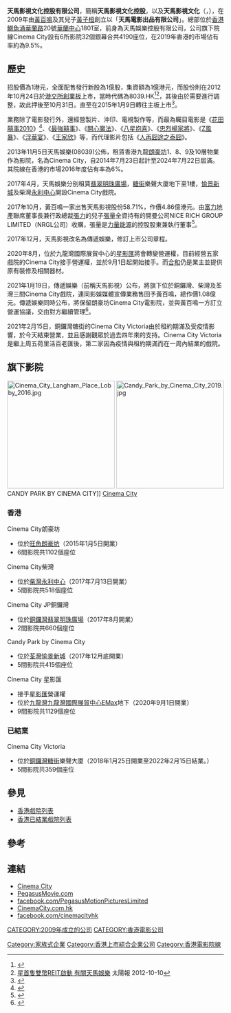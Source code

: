 {{Infobox Company
| logo = Pegasus Motion Picture logo.png
| name = 天馬影視文化
| name_en = Pegasus Entertainment Holdings Limited
| company_type = 上市公司
| traded_as = {{hkex|1326}}
| industry = 影視業
| location = {{HKG}}
| key_people = [[黃百鳴|黃百鳴]]、[[黃子桓|黃子桓]]
| products = [[電影|電影]]、[[劇場_(建築)|戲院]]
| subsid = [[天馬電影|天馬電影]]<br>[[天馬電影發行|天馬電影發行]]
| homepage = {{URL|www.pegasusmovie.com}}
|native_name=天馬影視文化控股有限公司}}
'''天馬影視文化控股有限公司'''，簡稱'''天馬影視文化控股'''，以及'''天馬影視文化'''（{{lang-en|Pegasus Entertainment Holdings Limited}}，{{hkex|1326}}），在2009年由[[黃百鳴|黃百鳴]]及其兒子[[黃子桓|黃子桓]]創立以「'''天馬電影出品有限公司'''」。總部位於[[香港|香港]][[鰂魚涌|鰂魚涌]][[華蘭路|華蘭路]]20號[[華蘭中心|華蘭中心]]1801室，前身為天馬娛樂控股有限公司，公司旗下院線Cinema City設有6所影院32個銀幕合共4190座位，在2019年香港的市場佔有率約為9.5%。

== 歷史 ==
招股價為1港元，全面配售發行新股為1億股，集資額為1億港元，而股份則在2012年10月24日於[[港交所|港交所]][[香港創業板|創業板]]上市，當時代碼為8039.HK<ref>{{Cite web |url=http://www.hkexnews.hk/listedco/listconews/GEM/2012/1009/GLN20121009013_C.pdf |title=天馬娛樂控股有限公司提供招股資料 |accessdate=2012-10-10 |archive-date=2015-01-02 |archive-url=https://web.archive.org/web/20150102164308/http://www.hkexnews.hk/listedco/listconews/GEM/2012/1009/GLN20121009013_C.pdf |dead-url=no }}</ref><ref>[http://the-sun.on.cc/cnt/finance/20121010/00434_026.html 星首隻雙幣REIT啟動 有關天馬娛樂] {{Wayback|url=http://the-sun.on.cc/cnt/finance/20121010/00434_026.html |date=20121014005324 }}太陽報 2012-10-10</ref>，其後由於需要進行調整，故此押後至10月31日。直至在2015年1月9日轉往主板上市<ref>{{Cite web |url=http://www.hkexnews.hk/listedco/listconews/GEM/2014/1230/GLN20141230050_C.pdf |title=轉往主板上市通告 |accessdate=2015-01-02 |archive-date=2015-01-02 |archive-url=https://web.archive.org/web/20150102164303/http://www.hkexnews.hk/listedco/listconews/GEM/2014/1230/GLN20141230050_C.pdf |dead-url=no }}</ref>。

業務除了電影發行外，還經營製片、沖印、電視製作等，而最為矚目電影是《[[花田囍事2010|花田囍事2010]]》<REF>
{{Cite web |url=http://epochhk.com/9/10/15/107656.htm |title=黃百鳴力捧Angelababy伙古天樂拍《花田囍事2010》 大紀元時報 2009/10/15 |accessdate=2012-01-28 |archive-date=2014-06-06 |archive-url=https://web.archive.org/web/20140606225427/http://epochhk.com/9/10/15/107656.htm |dead-url=no }}
</REF>、《[[最強囍事|最強囍事]]》、《[[開心魔法|開心魔法]]》、《[[八星抱喜|八星抱喜]]》、《[[忠烈楊家將|忠烈楊家將]]》、《[[Z風暴|Z風暴]]》、《[[浮華宴|浮華宴]]》、《[[王家欣|王家欣]]》等，而代理影片包括《[[人再囧途之泰囧|人再囧途之泰囧]]》。

2013年11月5日天馬娛樂(08039)公佈，租賃香港九龍[[朗豪坊|朗豪坊]]1、8、9及10層物業作為影院，名為Cinema City，自2014年7月23日起計至2024年7月22日屆滿。其院線在香港的市場2016年度佔有率為6%。

2017年4月，天馬娛樂分别租賃[[翡翠明珠廣場|翡翠明珠廣場]]，[[糖街|糖街]]樂聲大廈地下至1樓，[[愉景新城|愉景新城]]及柴灣[[永利中心|永利中心]]開設Cinema City戲院。

2017年10月，黃百鳴一家出售天馬影視股份58.71%，作價4.86億港元。由[[富力地產|富力地產]]聯席董事長兼行政總裁[[張力_(富力地產)|張力]]的兒子[[張量|張量]]全資持有的開曼公司NICE RICH GROUP LIMITED（NRGL公司）收購，張量是[[力量能源|力量能源]]的控股股東兼執行董事<ref>{{cite news |author1=鄭寶生 |title=黃栢鳴天馬影視賣盤　買家張量與「國民老公」王思聰齊名 |url=https://www.hk01.com/%E8%B2%A1%E7%B6%93%E5%BF%AB%E8%A8%8A/128632/%E9%BB%83%E6%A0%A2%E9%B3%B4%E5%A4%A9%E9%A6%AC%E5%BD%B1%E8%A6%96%E8%B3%A3%E7%9B%A4-%E8%B2%B7%E5%AE%B6%E5%BC%B5%E9%87%8F%E8%88%87-%E5%9C%8B%E6%B0%91%E8%80%81%E5%85%AC-%E7%8E%8B%E6%80%9D%E8%81%B0%E9%BD%8A%E5%90%8D |accessdate=2020-08-07 |agency=香港01 |date=2017-10-26 |archive-date=2020-04-26 |archive-url=https://web.archive.org/web/20200426085622/https://www.hk01.com/%E8%B2%A1%E7%B6%93%E5%BF%AB%E8%A8%8A/128632/%E9%BB%83%E6%A0%A2%E9%B3%B4%E5%A4%A9%E9%A6%AC%E5%BD%B1%E8%A6%96%E8%B3%A3%E7%9B%A4-%E8%B2%B7%E5%AE%B6%E5%BC%B5%E9%87%8F%E8%88%87-%E5%9C%8B%E6%B0%91%E8%80%81%E5%85%AC-%E7%8E%8B%E6%80%9D%E8%81%B0%E9%BD%8A%E5%90%8D |dead-url=no }}</ref>。

2017年12月，天馬影視改名為傳遞娛樂，修訂上市公司章程。

2020年8月，位於九龍灣國際展貿中心的[[星影匯|星影匯]]將會轉變營運權，目前經營五家戲院的Cinema City接手營運權，並於9月1日起開始接手。而[[合和|合和]]仍是業主並提供原有裝修及相關器材。

2021年1月19日，傳遞娛樂（前稱天馬影視）公布，將旗下位於銅鑼灣、柴灣及荃灣三間Cinema City戲院，連同影娛媒體宣傳業務售回予黃百鳴，總作價1.08億元。傳遞娛樂同時公布，將保留朗豪坊Cinema City電影院，並與黃百鳴一方訂立營運協議，交由對方繼續管理<ref>{{cite news |title=傳遞娛樂1.08億  售多間戲院予黃百鳴 |url=https://news.mingpao.com/pns/%E7%B6%93%E6%BF%9F/article/20210119/s00004/1610994240195/%E5%82%B3%E9%81%9E%E5%A8%9B%E6%A8%821-08%E5%84%84-%E5%94%AE%E5%A4%9A%E9%96%93%E6%88%B2%E9%99%A2%E4%BA%88%E9%BB%83%E7%99%BE%E9%B3%B4 |accessdate=2021-01-27 |work=明報 |date=2021-01-19 |archive-date=2021-02-08 |archive-url=https://web.archive.org/web/20210208023523/https://news.mingpao.com/pns/%e7%b6%93%e6%bf%9f/article/20210119/s00004/1610994240195/%e5%82%b3%e9%81%9e%e5%a8%9b%e6%a8%821-08%e5%84%84-%e5%94%ae%e5%a4%9a%e9%96%93%e6%88%b2%e9%99%a2%e4%ba%88%e9%bb%83%e7%99%be%e9%b3%b4 |dead-url=no }}</ref>。

2021年2月15日，銅鑼灣糖街的Cinema City Victoria由於租約期滿及受疫情影響，於今天結束營業，並且感謝觀眾於過去四年來的支持。Cinema City Victoria是繼上周五荷里活百老匯後，第二家因為疫情與租約期滿而在一周內結業的戲院。

==旗下影院==
[[File:Cinema_City_Langham_Place_Lobby_2016.jpg|250px]]
[[File:Candy_Park_by_Cinema_City_2019.jpg|250px]]CANDY PARK BY CINEMA CITY]]
[https://www.cinemacity.com.hk/tc/home/ Cinema City] {{Wayback|url=https://www.cinemacity.com.hk/tc/home/ |date=20211104121150 }}
===香港===
;Cinema City朗豪坊
*位於[[旺角|旺角]][[朗豪坊|朗豪坊]]（2015年1月5日開業）
*6間影院共1102個座位

;Cinema City柴灣
*位於[[柴灣|柴灣]][[永利中心|永利中心]]（2017年7月13日開業）
*5間影院共518個座位

;Cinema City JP銅鑼灣
*位於[[銅鑼灣|銅鑼灣]][[翡翠明珠廣場|翡翠明珠廣場]]（2017年8月開業）
*2間影院共660個座位

;Candy Park by Cinema City
*位於[[荃灣|荃灣]][[愉景新城|愉景新城]]（2017年12月底開業）
*5間影院共415個座位

;Cinema City 星影匯
*接手[[星影匯|星影匯]]營運權
*位於[[九龍灣|九龍灣]][[九龍灣國際展貿中心|九龍灣國際展貿中心]][[EMax|EMax]]地下（2020年9月1日開業）
*9間影院共1129個座位

===已結業===
;Cinema City Victoria
*位於[[銅鑼灣|銅鑼灣]][[糖街|糖街]]樂聲大廈（2018年1月25日開業至2022年2月15日結業。）
*5間影院共359個座位

== 參見 ==
*[[香港戲院列表|香港戲院列表]]
*[[香港已結業戲院列表|香港已結業戲院列表]]

==參考==
{{REFLIST}}

==連結==
*[https://www.cinemacity.com.hk/tc/home/ Cinema City] {{Wayback|url=https://www.cinemacity.com.hk/tc/home/ |date=20211104121150 }}
*[http://www.pegasusmovie.com PegasusMovie.com]{{Wayback|url=http://www.pegasusmovie.com/ |date=20200216194540 }}
*[https://www.facebook.com/PegasusMotionPicturesLimited facebook.com/PegasusMotionPicturesLimited]
*[http://www.CINEMACITY.com.hk CinemaCity.com.hk]{{Wayback|url=http://www.cinemacity.com.hk/ |date=20190502233511 }}
*[https://www.facebook.com/cinemacityhk facebook.com/cinemacityhk]{{Wayback|url=https://www.facebook.com/cinemacityhk |date=20141122054926 }}


[[Category:家族式企業|Category:家族式企業]]
[[CATEGORY:2009年成立的公司|CATEGORY:2009年成立的公司]]
[[CATEGORY:香港電影公司|CATEGORY:香港電影公司]]
[[Category:香港上市綜合企業公司|Category:香港上市綜合企業公司]]
[[Category:香港電影院線|Category:香港電影院線]]